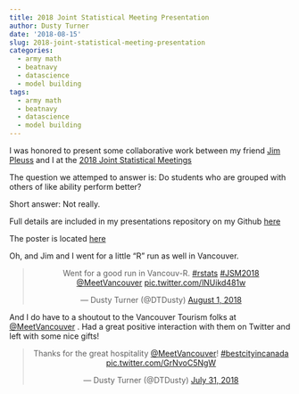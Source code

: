 ```yaml
---
title: 2018 Joint Statistical Meeting Presentation
author: Dusty Turner
date: '2018-08-15'
slug: 2018-joint-statistical-meeting-presentation
categories:
  - army math
  - beatnavy
  - datascience
  - model building
tags:
  - army math
  - beatnavy
  - datascience
  - model building
---
```


I was honored to present some collaborative work between my friend [Jim Pleuss](https://www.usma.edu/math/_layouts/wpFacultyBios/DisplayBio.aspx?ID=f78a38a8-eba1-4241-b993-fb91fa075455&List=1ebd54dc-d44d-4834-8add-2da90afb21f5) and I at the [2018 Joint Statistical Meetings](http://ww2.amstat.org/meetings/jsm/2018/)

The question we attemped to answer is: Do students who are grouped with others of like ability perform better?

Short answer: Not really.

Full details are included in my presentations repository on my Github [here](https://github.com/dusty-turner/Presentations/blob/master/JSM%20Presentation%20Turner.pptx)

The poster is located [here](https://github.com/dusty-turner/Presentations/blob/master/JSM%20Poster%20Turner.ppt)

Oh, and Jim and I went for a little "R" run as well in Vancouver.

<center>
<blockquote class="twitter-tweet" data-lang="en"><p lang="en" dir="ltr">Went for a good run in Vancouv-R. <a href="https://twitter.com/hashtag/rstats?src=hash&amp;ref_src=twsrc%5Etfw">#rstats</a> <a href="https://twitter.com/hashtag/JSM2018?src=hash&amp;ref_src=twsrc%5Etfw">#JSM2018</a> <a href="https://twitter.com/MeetVancouver?ref_src=twsrc%5Etfw">@MeetVancouver</a> <a href="https://t.co/lNUikd481w">pic.twitter.com/lNUikd481w</a></p>&mdash; Dusty Turner (@DTDusty) <a href="https://twitter.com/DTDusty/status/1024448564842229760?ref_src=twsrc%5Etfw">August 1, 2018</a></blockquote>
<script async src="https://platform.twitter.com/widgets.js" charset="utf-8"></script>
</center>

And I do have to a shoutout to the Vancouver Tourism folks at [@MeetVancouver](https://twitter.com/MeetVancouver) .  Had a great positive interaction with them on Twitter and left with some nice gifts!

<center>
<blockquote class="twitter-tweet" data-lang="en"><p lang="en" dir="ltr">Thanks for the great hospitality <a href="https://twitter.com/MeetVancouver?ref_src=twsrc%5Etfw">@MeetVancouver</a>!  <a href="https://twitter.com/hashtag/bestcityincanada?src=hash&amp;ref_src=twsrc%5Etfw">#bestcityincanada</a> <a href="https://t.co/GrNvoC5NgW">pic.twitter.com/GrNvoC5NgW</a></p>&mdash; Dusty Turner (@DTDusty) <a href="https://twitter.com/DTDusty/status/1024439503446978561?ref_src=twsrc%5Etfw">July 31, 2018</a></blockquote>
<script async src="https://platform.twitter.com/widgets.js" charset="utf-8"></script>
</center>
